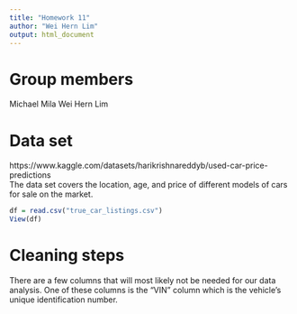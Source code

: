 ```yaml
---
title: "Homework 11"
author: "Wei Hern Lim"
output: html_document
--- 
```


# Group members  
Michael Mila
Wei Hern Lim

# Data set
https://www.kaggle.com/datasets/harikrishnareddyb/used-car-price-predictions  
The data set covers the location, age, and price of different models of cars for sale on the market. 

```r
df = read.csv("true_car_listings.csv")
View(df)
```

# Cleaning steps
There are a few columns that will most likely not be needed for our data analysis. One of these columns is the "VIN" column which is the vehicle's unique identification number. 